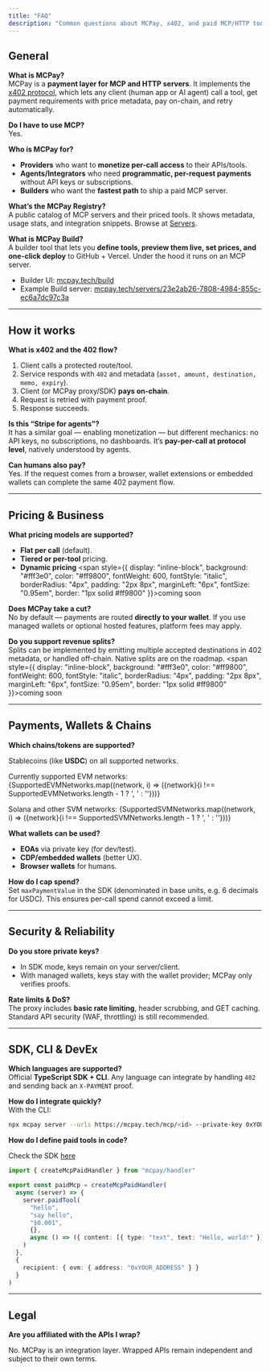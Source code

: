 ```yaml
---
title: "FAQ"
description: "Common questions about MCPay, x402, and paid MCP/HTTP tools"
---
```


## General

**What is MCPay?**  
MCPay is a **payment layer for MCP and HTTP servers**. It implements the [x402 protocol](https://x402.org), which lets any client (human app or AI agent) call a tool, get payment requirements with price metadata, pay on-chain, and retry automatically.

**Do I have to use MCP?**  
Yes.

**Who is MCPay for?**  
- **Providers** who want to **monetize per-call access** to their APIs/tools.  
- **Agents/Integrators** who need **programmatic, per-request payments** without API keys or subscriptions.  
- **Builders** who want the **fastest path** to ship a paid MCP server.

**What’s the MCPay Registry?**  
A public catalog of MCP servers and their priced tools. It shows metadata, usage stats, and integration snippets. Browse at [Servers](/servers).

**What is MCPay Build?**  
A builder tool that lets you **define tools, preview them live, set prices, and one-click deploy** to GitHub + Vercel. Under the hood it runs on an MCP server.  
- Builder UI: [mcpay.tech/build](https://mcpay.tech/build)  
- Example Build server: [mcpay.tech/servers/23e2ab26-7808-4984-855c-ec6a7dc97c3a](https://mcpay.tech/servers/23e2ab26-7808-4984-855c-ec6a7dc97c3a)

---

## How it works

**What is x402 and the 402 flow?**  
1. Client calls a protected route/tool.  
2. Service responds with `402` and metadata (`asset, amount, destination, memo, expiry`).  
3. Client (or MCPay proxy/SDK) **pays on-chain**.  
4. Request is retried with payment proof.  
5. Response succeeds.  

**Is this “Stripe for agents”?**  
It has a similar goal — enabling monetization — but different mechanics: no API keys, no subscriptions, no dashboards. It’s **pay-per-call at protocol level**, natively understood by agents.

**Can humans also pay?**  
Yes. If the request comes from a browser, wallet extensions or embedded wallets can complete the same 402 payment flow.

---

## Pricing & Business

**What pricing models are supported?**  
- **Flat per call** (default).  
- **Tiered or per-tool** pricing.  
- **Dynamic pricing** <span style={{ 
    display: "inline-block", 
    background: "#fff3e0", 
    color: "#ff9800", 
    fontWeight: 600, 
    fontStyle: "italic", 
    borderRadius: "4px", 
    padding: "2px 8px", 
    marginLeft: "6px", 
    fontSize: "0.95em",
    border: "1px solid #ff9800"
}}>coming soon</span>

**Does MCPay take a cut?**  
No by default — payments are routed **directly to your wallet**. If you use managed wallets or optional hosted features, platform fees may apply.

**Do you support revenue splits?**  
Splits can be implemented by emitting multiple accepted destinations in 402 metadata, or handled off-chain. Native splits are on the roadmap. <span style={{ 
    display: "inline-block", 
    background: "#fff3e0", 
    color: "#ff9800", 
    fontWeight: 600, 
    fontStyle: "italic", 
    borderRadius: "4px", 
    padding: "2px 8px", 
    marginLeft: "6px", 
    fontSize: "0.95em",
    border: "1px solid #ff9800"
}}>coming soon</span>

---

## Payments, Wallets & Chains


**Which chains/tokens are supported?**  

Stablecoins (like **USDC**) on all supported networks.  

Currently supported EVM networks: {SupportedEVMNetworks.map((network, i) => (<span key={network}>{network}{i !== SupportedEVMNetworks.length - 1 ? ', ' : ''}</span>))}

Solana and other SVM networks: {SupportedSVMNetworks.map((network, i) => (<span key={network}>{network}{i !== SupportedSVMNetworks.length - 1 ? ', ' : ''}</span>))}

**What wallets can be used?**  
- **EOAs** via private key (for dev/test).  
- **CDP/embedded wallets** (better UX).  
- **Browser wallets** for humans.  

**How do I cap spend?**  
Set `maxPaymentValue` in the SDK (denominated in base units, e.g. 6 decimals for USDC). This ensures per-call spend cannot exceed a limit.

---

## Security & Reliability

**Do you store private keys?**  
- In SDK mode, keys remain on your server/client.  
- With managed wallets, keys stay with the wallet provider; MCPay only verifies proofs.

**Rate limits & DoS?**  
The proxy includes **basic rate limiting**, header scrubbing, and GET caching. Standard API security (WAF, throttling) is still recommended.

---

## SDK, CLI & DevEx

**Which languages are supported?**  
Official **TypeScript SDK + CLI**. Any language can integrate by handling `402` and sending back an `X-PAYMENT` proof.

**How do I integrate quickly?**  
With the CLI:  

```bash
npx mcpay server --urls https://mcpay.tech/mcp/<id> --private-key 0xYOUR_KEY
```

**How do I define paid tools in code?**

Check the SDK [here](/quickstart/sdk)

```ts
import { createMcpPaidHandler } from "mcpay/handler"

export const paidMcp = createMcpPaidHandler(
  async (server) => {
    server.paidTool(
      "hello",
      "say hello",
      "$0.001",
      {},
      async () => ({ content: [{ type: "text", text: "Hello, world!" }] })
    )
  },
  {
    recipient: { evm: { address: "0xYOUR_ADDRESS" } }
  }
)

```

---

## Legal

**Are you affiliated with the APIs I wrap?**

No. MCPay is an integration layer. Wrapped APIs remain independent and subject to their own terms.